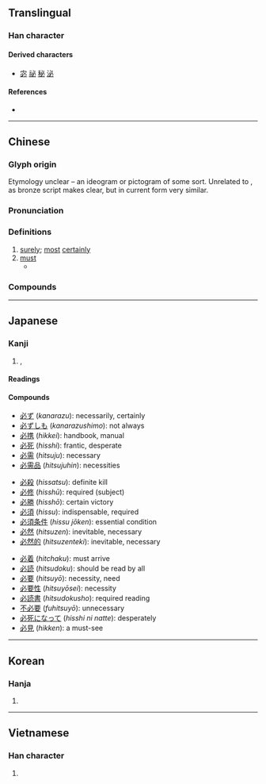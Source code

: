 {{also|心}}
{{character info/new}}
==Translingual==
{{stroke order|strokes=5}}
{{stroke order|type=jbw}}

===Han character===
{{Han char|rn=61|rad=心|as=01|sn=5|four=33000|canj=PH|ids=⿻心丿}}

====Derived characters====
* [[宓]] [[祕]] [[秘]] [[泌]]

====References====
* {{Han ref|kx=0375.020|dkj=10299|dj=0701.040|hdz=42267.020|uh=5FC5|ud=24517|bh=A5B2|bd=42418}}

----

==Chinese==
{{zh-forms}}

===Glyph origin===
{{Han etyl}}
Etymology unclear – an ideogram or pictogram of some sort. Unrelated to {{zh-l|*心}}, as bronze script makes clear, but in current form very similar.

===Pronunciation===
{{zh-pron
|m=bì
|m-s=
|c=bit1
|c-t=
|g=
|h=pfs=pit
|j=
|mb=bĭ
|md=bék
|mn=pit
|mn-t=big4
|w=4piq
|x=
|mc=y
|oc=y
|ma=y
|cat=adv
}}

===Definitions===
{{zh-hanzi}}

# [[surely]]; [[most]] [[certainly]]
# [[must]]
#* {{zh-x|耶和華 神 對 蛇 說，你 既 作 了 這 事，就 必 受 咒詛，比 一切 的 牲畜{chù} 野獸 更 甚。你 必 用 肚子{zi} 行走，終身 吃 土。|And the LORD God said unto the serpent, Because thou hast done this, thou art cursed ''['''must''' receive a curse]'' above all cattle, and above every beast of the field; upon thy belly shalt thou go [you '''must''' use your belly to go], and dust shalt thou eat all the days of thy life.}}

===Compounds===
{{zh-der|必須|勢所必然|事在必行|必必剝剝|必備|必定|安必思危|必剝|必要條件|信賞必罰|志在必得|剝極必復|勢必|何必|不必|務必|必需品|忘戰必危|必要|必若|必爭之地|必然|必得|必律律|必修科|必修|令出必行|必經之路|哀兵必勝|必不得已|勢在必行|必需|分秒必爭|想必|大可不必|事必躬親|否極必泰|物極必反|早名必折|盛筵必散|直木必伐|知過必改|盛極必衰|盈則必虧|是必|甘泉必竭|理所必然|有求必應|操刀必割|日中必彗|末大必折|盛必慮衰|未必|未必盡然|每戰必勝|睚眥必報|言必有中|言出必行|遊必有方|諒必|驕者必敗|驕兵必敗|蘇必略湖|飛必沖天|錙銖必較|過盛必衰|若必|阿必尚|言多必失|言必有據}}

{{zh-cat|Intermediate}}

----

==Japanese==

===Kanji===
{{ja-kanji|grade=4|rs=心01}}

# {{l|en|inevitably}}, {{l|en|certainly}}

====Readings====
{{ja-readings
|goon=ひち
|kanon=ひつ
|kun=かなら-ず
|nanori=さだ, さだむ
}}

====Compounds====
{{top3}}
* [[必ず]] (''kanarazu''): necessarily, certainly
* [[必ずしも]] (''kanarazushimo''): not always
* [[必携]] (''hikkei''): handbook, manual
* [[必死]] (''hisshi''): frantic, desperate
* [[必需]] (''hitsuju''): necessary
* [[必需品]] (''hitsujuhin''): necessities
{{mid3}}
* [[必殺]] (''hissatsu''): definite kill
* [[必修]] (''hisshū''): required (subject)
* [[必勝]] (''hisshō''): certain victory
* [[必須]] (''hissu''): indispensable, required
* [[必須条件]] (''hissu jōken''): essential condition
* [[必然]] (''hitsuzen''): inevitable, necessary
* [[必然的]] (''hitsuzenteki''): inevitable, necessary
{{mid3}}
* [[必着]] (''hitchaku''): must arrive
* [[必読]] (''hitsudoku''): should be read by all
* [[必要]] (''hitsuyō''): necessity, need
* [[必要性]] (''hitsuyōsei''): necessity
* [[必読書]] (''hitsudokusho''): required reading
* [[不必要]] (''fuhitsuyō''): unnecessary
* [[必死になって]] (''hisshi ni natte''): desperately
* [[必見]] (''hikken''): a must-see
{{bottom}}

----

==Korean==

===Hanja===
{{ko-hanja|hangeul=필|eumhun=|rv=pil|mr=p'il|y=phil}}

# {{defn|lang=ko|sort=心01}}

----

==Vietnamese==

===Han character===
{{vi-hantu|[[tất]], [[ắt]]|rs=心01}}

# {{defn|lang=vi|sort=心01}}